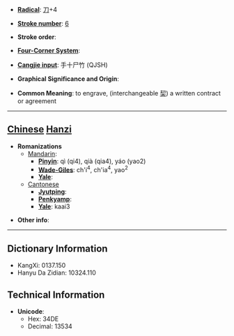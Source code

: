 * '''[[Wiktionary:Chinese radical index| Radical]]''': [[Wiktionary:Chinese radical index 刀|刀]]+4

* '''[[Wiktionary:Chinese total strokes index|Stroke number]]''': [[Wiktionary:Chinese total strokes index 6|6]]

* '''Stroke order''': 

* '''[[Wiktionary:Chinese four corner index|Four-Corner System]]''': 

* '''[[Wiktionary:Chinese Cangjie index|Cangjie input]]''': 手十尸竹 (QJSH)

* '''Graphical Significance and Origin''': 

* '''Common Meaning''': to engrave, (interchangeable [[契]]) a written contract or agreement

----

== [[Chinese]] [[Hanzi]] ==

* '''Romanizations'''
** [[Mandarin]]:
*** '''[[Pinyin]]''': qì (qi4), qià (qia4), yáo (yao2)
*** '''[[Wade-Giles]]''': ch'i<sup>4</sup>, ch'ia<sup>4</sup>, yao<sup>2</sup>
*** '''[[Yale]]''': 
**[[Cantonese]]
***'''[[Jyutping]]''':
***'''[[Penkyamp]]''': 
***'''[[Yale]]''': kaai3

* '''Other info''': 

----

== Dictionary Information ==

* KangXi: 0137.150
* Hanyu Da Zidian: 10324.110

== Technical Information ==

* '''Unicode''':
** Hex: 34DE
** Decimal: 13534